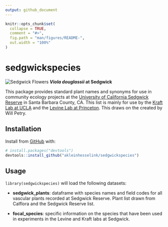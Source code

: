 ```yaml
---
output: github_document
---
```


<!-- README.md is generated from README.Rmd. Please edit that file -->

```r
knitr::opts_chunk$set(
  collapse = TRUE,
  comment = "#>",
  fig.path = "man/figures/README-",
  out.width = "100%"
)
```

# sedgwickspecies

<!-- badges: start -->
<!-- badges: end -->
![Sedgwick Flowers](man/figures/IMG_1600.jpg)
__*Viola douglassii* at Sedgwick__  

This package provides standard plant names and synonyms for use in community ecology projects at the [University of California Sedgwick Reserve](https://sedgwick.nrs.ucsb.edu/) in Santa Barbara County, CA. This list is mainly for use by the [Kraft Lab at UCLA](https://sites.lifesci.ucla.edu/eeb-kraft/) and the [Levine Lab at Princeton](https://eeb.princeton.edu/people/jonathan-levine). This draws on the created by Will Petry. 

## Installation

Install from [GitHub](https://github.com/) with:

``` r
# install.packages("devtools")
devtools::install_github("akleinhesselink/sedgwickspecies")
```
## Usage

`library(sedgwickspecies)` will load the following datasets:

* __sedgwick_plants__: dataframe with species names and field codes for all vascular plants recorded at Sedgwick Reserve. Plant list drawn from Calflora and the Sedgwick Reserve list. 

* __focal_species__: specific information on the species that have been used in experiments in the Levine and Kraft labs at Sedgwick. 


